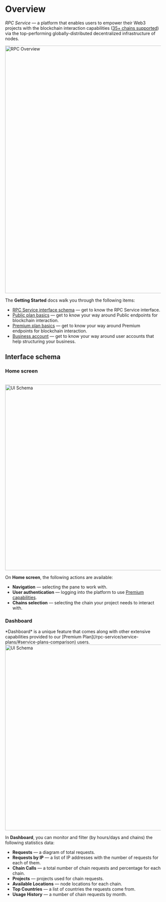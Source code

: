 
# Overview

*RPC Service* — a platform that enables users to empower their Web3 projects with the blockchain interaction capabilities ([35+ chains supported](/rpc-service/chains/chains-list/)) via the top-performing globally-distributed decentralized infrastructure of nodes.
<br/>

<img src="/docs/build/rpc-overview.png" alt="RPC Overview" class="responsive-pic" width="800" />

The **Getting Started** docs walk you through the following items:

  * [RPC Service interface schema](/rpc-service/getting-started/overview/#interface-schema) — get to know the RPC Service interface.
  * [Public plan basics](/rpc-service/getting-started/basics-public/) — get to know your way around Public endpoints for blockchain interaction.
  * [Premium plan basics](/rpc-service/getting-started/basics-premium/) — get to know your way around Premium endpoints for blockchain interaction.
  * [Business account](/rpc-service/getting-started/my-business/) — get to know your way around user accounts that help structuring your business.

## Interface schema

### Home screen
<br/>

<img src="/docs/build/ui-schema.png" alt="UI Schema" class="responsive-pic" width="600" />

On **Home screen**, the following actions are available:

  * **Navigation** — selecting the pane to work with.
  * **User authentication** — logging into the platform to use [Premium capabilities](/rpc-service/getting-started/basics-premium/).
  * **Chains selection** — selecting the chain your project needs to interact with.

### Dashboard

<Callout>
*Dashboard* is a unique feature that comes along with other extensive capabilities provided to our [Premium Plan](/rpc-service/service-plans/#service-plans-comparison) users.
</Callout>
<br/>

<img src="/docs/build/getting-started/dashboard.png" alt="UI Schema" class="responsive-pic" width="600" />

In **Dashboard**, you can monitor and filter (by hours/days and chains) the following statistics data:

  * **Requests** — a diagram of total requests.
  * **Requests by IP** — a list of IP addresses with the number of requests for each of them.
  * **Chain Calls** — a total number of chain requests and percentage for each chain.
  * **Projects** — projects used for chain requests.
  * **Available Locations** — node locations for each chain.
  * **Top Countries** — a list of countries the requests come from.
  * **Usage History** — a number of chain requests by month.

